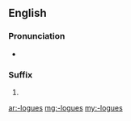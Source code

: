 ==English==

===Pronunciation===
* {{a|UK}} {{IPA|/lɒɡz/|lang=en}}

===Suffix===
{{head|en|suffix}}

# {{plural of|-logue|lang=en}}

[[ar:-logues]]
[[mg:-logues]]
[[my:-logues]]